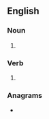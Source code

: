 {{also|Halters}}
==English==

===Noun===
{{head|en|noun form}}

# {{plural of|en|halter}}

===Verb===
{{head|en|verb form}}

# {{en-third-person singular of|halter}}

===Anagrams===
* {{anagrams|en|a=aehlrst|Hartels|Hartles|Stahler|halster|harslet|lathers|slather|thalers}}